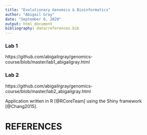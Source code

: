 ```yaml
---
title: "Evolutionary Genomics & Bioinformatics"
author: "Abigail Gray"
date: "September 6, 2020"
output: html_document
bibliography: data/references.bib
---
```


### Lab 1
https://github.com/abigailrgray/genomics-course/blob/master/lab1_abigailgray.html

### Lab 2
https://github.com/abigailrgray/genomics-course/blob/master/lab2_abigailgray.html

Application written in R [@RCoreTeam] using the Shiny framework [@Chang2015].

# REFERENCES